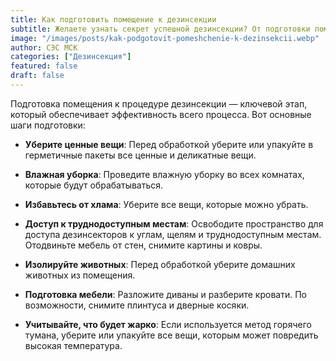 ```yaml
---
title: Как подготовить помещение к дезинсекции
subtitle: Желаете узнать секрет успешной дезинсекции? От подготовки помещения до важных шагов – эта статья расскажет, как создать идеальные условия для избавления от вредителей.
image: "/images/posts/kak-podgotovit-pomeshchenie-k-dezinsekcii.webp"
author: СЭС МСК
categories: ["Дезинсекция"]
featured: false
draft: false
---
```


Подготовка помещения к процедуре дезинсекции — ключевой этап, который обеспечивает эффективность всего процесса. Вот основные шаги подготовки:

- **Уберите ценные вещи**: Перед обработкой уберите или упакуйте в герметичные пакеты все ценные и деликатные вещи.

- **Влажная уборка**: Проведите влажную уборку во всех комнатах, которые будут обрабатываться.

- **Избавьтесь от хлама**: Уберите все вещи, которые можно убрать.

- **Доступ к труднодоступным местам**: Освободите пространство для доступа дезинсекторов к углам, щелям и труднодоступным местам. Отодвиньте мебель от стен, снимите картины и ковры.

- **Изолируйте животных**: Перед обработкой уберите домашних животных из помещения.

- **Подготовка мебели**: Разложите диваны и разберите кровати. По возможности, снимите плинтуса и дверные косяки.

- **Учитывайте, что будет жарко**: Если используется метод горячего тумана, уберите или упакуйте все вещи, которым может повредить высокая температура.
